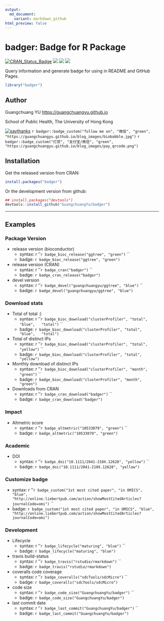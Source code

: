 ```yaml
---
output:
  md_document:
    variant: markdown_github
html_preview: false
---
```


<!-- README.md is generated from README.Rmd. Please edit that file -->

# badger: Badge for R Package


[![CRAN_Status_Badge](http://www.r-pkg.org/badges/version/badger?color=green)](https://cran.r-project.org/package=badger)
![](http://cranlogs.r-pkg.org/badges/grand-total/badger?color=green)
![](http://cranlogs.r-pkg.org/badges/badger?color=green)
![](http://cranlogs.r-pkg.org/badges/last-week/badger?color=green)


Query information and generate badge for using in README and GitHub Pages.


```r
library("badger")
```


## Author

Guangchuang YU <https://guangchuangyu.github.io>

School of Public Health, The University of Hong Kong

[![saythanks](https://img.shields.io/badge/say-thanks-ff69b4.svg)](https://saythanks.io/to/GuangchuangYu)
`r badger::badge_custom("follow me on", "微信", "green", "https://guangchuangyu.github.io/blog_images/biobabble.jpg")`
`r badger::badge_custom("打赏", "支付宝/微信", "green", "https://guangchuangyu.github.io/blog_images/pay_qrcode.png")`


## Installation

Get the released version from CRAN:

```r
install.packages("badger")
```

Or the development version from github:

```r
## install.packages("devtools")
devtools::install_github("GuangchuangYu/badger")
```

----

## Examples

### Package Version

+ release version (bioconductor)
	- syntax: `` ``r ''`r badge_bioc_release("ggtree", "green")` ``
	- badge: `r badge_bioc_release("ggtree", "green")`
+ release version (CRAN)
	- syntax: `` ``r ''`r badge_cran("badger")` ``
	- badge: `r badge_cran_release("badger")` 
+ devel version
	- syntax: `` ``r ''`r badge_devel("guangchuangyu/ggtree", "blue")` ``
	- badge: `r badge_devel("guangchuangyu/ggtree", "blue")`

### Download stats

+ Total of total :)
	- syntax: `` ``r ''`r badge_bioc_download("clusterProfiler", "total", "blue",
    "total")` ``
	- badge: `r badge_bioc_download("clusterProfiler", "total", "blue",
    "total")`
+ Total of distinct IPs
	- syntax: `` ``r ''`r badge_bioc_download("clusterProfiler", "total", "yellow")` ``
	- badge: `r badge_bioc_download("clusterProfiler", "total", "yellow")`
+ Monthly download of distinct IPs
	- syntax: `` ``r ''`r badge_bioc_download("clusterProfiler", "month", "green")` ``
	- badge: `r badge_bioc_download("clusterProfiler", "month", "green")`
+ Downloads from CRAN
    - syntax: `` ``r ''`r badge_cran_download("badger")` ``
    - badge: `r badge_cran_download("badger")`


### Impact

+ Altmetric score
	- syntax: `` ``r ''`r badge_altmetric("10533079", "green")` ``
	- badge: `r badge_altmetric("10533079", "green")`


### Academic

+ DOI
	- syntax: `` ``r ''`r badge_doi("10.1111/2041-210X.12628", "yellow")` ``
	- badge: `r badge_doi("10.1111/2041-210X.12628", "yellow")`

### Customize badge

+ syntax: `` ``r ''`r badge_custom("1st most cited paper", "in OMICS", "blue",
  "http://online.liebertpub.com/action/showMostCitedArticles?journalCode=omi")` ``
+ badge: `r badge_custom("1st most cited paper", "in OMICS", "blue",
  "http://online.liebertpub.com/action/showMostCitedArticles?journalCode=omi")`
  
### Development

+ Lifecycle
	- syntax: `` ``r ''`r badge_lifecycle("maturing", "blue")` ``
	- badge: `r badge_lifecycle("maturing", "blue")`
+ travis build-status
	- syntax: `` ``r ''`r badge_travis("rstudio/rmarkdown")` ``
	- badge: `r badge_travis("rstudio/rmarkdown")`
+ coveralls code coverage
	- syntax: `` ``r ''`r badge_coveralls("sdcTools/sdcMicro")` ``
	- badge: `r badge_coveralls("sdcTools/sdcMicro")`
+ code size
	- syntax: `` ``r ''`r badge_code_size("GuangchuangYu/badger")` ``
	- badge: `r badge_code_size("GuangchuangYu/badger")`
+ last commit date
	- syntax: `` ``r ''`r badge_last_commit("GuangchuangYu/badger")` ``
	- badge: `r badge_last_commit("GuangchuangYu/badger")`
